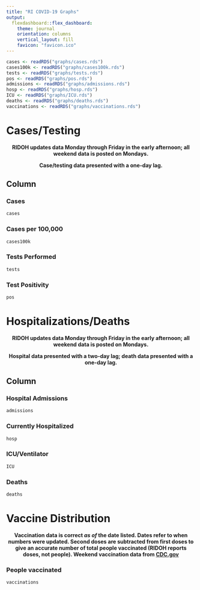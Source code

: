 ```yaml
---
title: "RI COVID-19 Graphs"
output: 
  flexdashboard::flex_dashboard:
    theme: journal
    orientation: columns
    vertical_layout: fill
    favicon: "favicon.ico"
---
```


```r
cases <- readRDS("graphs/cases.rds")
cases100k <- readRDS("graphs/cases100k.rds")
tests <- readRDS("graphs/tests.rds")
pos <- readRDS("graphs/pos.rds")
admissions <- readRDS("graphs/admissions.rds")
hosp <- readRDS("graphs/hosp.rds")
ICU <- readRDS("graphs/ICU.rds")
deaths <- readRDS("graphs/deaths.rds")
vaccinations <- readRDS("graphs/vaccinations.rds")
```

Cases/Testing
===

<center> **RIDOH updates data Monday through Friday in the early afternoon; all weekend data is posted on Mondays.**

**Case/testing data presented with a one-day lag.** </center>

Column {.tabset}
---

### Cases

```r
cases
```

### Cases per 100,000

```r
cases100k
```

### Tests Performed

```r
tests
```

### Test Positivity

```r
pos
```

Hospitalizations/Deaths
===

<center>**RIDOH updates data Monday through Friday in the early afternoon; all weekend data is posted on Mondays.**

**Hospital data presented with a two-day lag; death data presented with a one-day lag.**</center>

Column {.tabset}
---

### Hospital Admissions

```r
admissions
```

### Currently Hospitalized

```r
hosp
```

### ICU/Ventilator

```r
ICU
```

### Deaths

```r
deaths
```


Vaccine Distribution
=====================================================================

<center>**Vaccination data is correct _as of_ the date listed. Dates refer to when numbers were updated. Second doses are subtracted from first doses to give an accurate number of total people vaccinated (RIDOH reports doses, not people). Weekend vaccination data from [CDC.gov](http://cdc.gov)**</center>

### People vaccinated {.no-title}

```r
vaccinations
```
